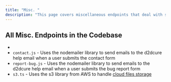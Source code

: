 ```yaml
---
title: "Misc. "
description: "This page covers miscellaneous endpoints that deal with server operations besides ones that query the database. "
---
```


## All Misc. Endpoints in the Codebase

- 
- `contact.js` - Uses the nodemailer library to send emails to the d2dcure help email when a user submits the contact form 
- `report-bug.js` - Uses the nodemailer library to send emails to the d2dcure help email when a user submits the bug report form 
- `s3.ts` - Uses the s3 library from AWS to handle [cloud files storage](https://d2dcure.mintlify.app/the-basics/file-storage)